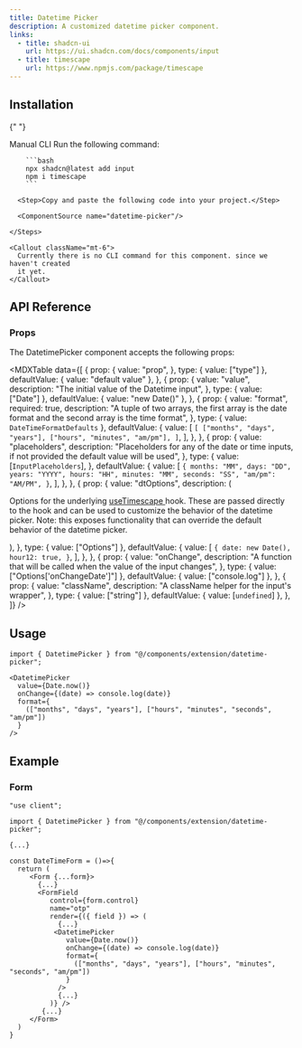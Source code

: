 ```yaml
---
title: Datetime Picker
description: A customized datetime picker component.
links:
  - title: shadcn-ui
    url: https://ui.shadcn.com/docs/components/input
  - title: timescape
    url: https://www.npmjs.com/package/timescape
---
```


<ComponentPreview name="datetime-picker-demo" />

## Installation

<Tabs defaultValue="manual">

{" "}

<TabsList>
  <TabsTrigger value="manual">Manual</TabsTrigger>
  <TabsTrigger value="cli">CLI</TabsTrigger>
</TabsList>

  <TabsContent value="manual">
    <Steps>
      <Step>Run the following command:</Step>

        ```bash
        npx shadcn@latest add input
        npm i timescape
        ```

      <Step>Copy and paste the following code into your project.</Step>

      <ComponentSource name="datetime-picker"/>

    </Steps>

  </TabsContent>
  <TabsContent value="cli">

    <Callout className="mt-6">
      Currently there is no CLI command for this component. since we haven't created
      it yet.
    </Callout>

  </TabsContent>

</Tabs>

## API Reference

### Props

The DatetimePicker component accepts the following props:

<MDXTable
  data={[
    {
      prop: {
        value: "prop",
      },
      type: { value: ["type"] },
      defaultValue: { value: "default value" },
    },
    {
      prop: {
        value: "value",
        description: "The initial value of the Datetime input",
      },
      type: { value: ["Date"] },
      defaultValue: { value: "new Date()" },
    },
    {
      prop: {
        value: "format",
        required: true,
        description:
          "A tuple of two arrays, the first array is the date format and the second array is the time format",
      },
      type: { value: `DateTimeFormatDefaults` },
      defaultValue: {
        value: [
          `[
          ["months", "days", "years"],
          ["hours", "minutes", "am/pm"],
        ]`,
        ],
      },
    },
    {
      prop: {
        value: "placeholders",
        description:
          "Placeholders for any of the date or time inputs, if not provided the default value will be used",
      },
      type: {
        value: [`InputPlaceholders`],
      },
      defaultValue: {
        value: [
          `{
          months: "MM",
          days: "DD",
          years: "YYYY",
          hours: "HH",
          minutes: "MM",
          seconds: "SS",
          "am/pm": "AM/PM",
        }`,
        ],
      },
    },
    {
      prop: {
        value: "dtOptions",
        description: (
          <p>
            Options for the underlying
            <a
              href="https://www.npmjs.com/package/timescape"
              target="_blank"
              rel="noopener"
            >
              useTimescape
            </a> hook. These are passed directly to the hook and can be used to customize
            the behavior of the datetime picker. Note: this exposes functionality
            that can override the default behavior of the datetime picker.
          </p>
        ),
      },
      type: { value: ["Options"] },
      defaultValue: {
        value: [
          `{
            date: new Date(),
            hour12: true,
          }`,
        ],
      },
    },
    {
      prop: {
        value: "onChange",
        description:
          "A function that will be called when the value of the input changes",
      },
      type: { value: ["Options['onChangeDate']"] },
      defaultValue: { value: ["console.log"] },
    },
    {
      prop: {
        value: "className",
        description: "A className helper for the input's wrapper",
      },
      type: { value: ["string"] },
      defaultValue: { value: [`undefined`] },
    },
  ]}
/>

## Usage

```tsx
import { DatetimePicker } from "@/components/extension/datetime-picker";
```

```tsx
<DatetimePicker
  value={Date.now()}
  onChange={(date) => console.log(date)}
  format={
    (["months", "days", "years"], ["hours", "minutes", "seconds", "am/pm"])
  }
/>
```

## Example

### Form

```tsx showLineNumbers {1 , 3 , 16-21  }
"use client";

import { DatetimePicker } from "@/components/extension/datetime-picker";

{...}

const DateTimeForm = ()=>{
  return (
     <Form {...form}>
       {...}
       <FormField
          control={form.control}
          name="otp"
          render={({ field }) => (
            {...}
           <DatetimePicker
              value={Date.now()}
              onChange={(date) => console.log(date)}
              format={
                (["months", "days", "years"], ["hours", "minutes", "seconds", "am/pm"])
              }
            />
            {...}
          )} />
        {...}
     </Form>
  )
}
```

<ComponentPreview name="datetime-picker-zod" />
